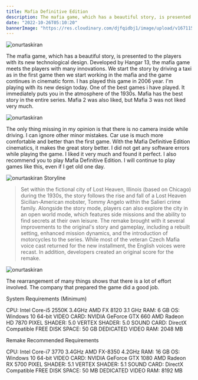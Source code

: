 ```yaml
---
title: Mafia Definitive Edition
description: The mafia game, which has a beautiful story, is presented to the players with its new technological design. Developed by Hangar 13, the mafia game meets the players with many innovations.
date: "2022-10-26T05:10:20"
bannerImage: "https://res.cloudinary.com/djfqidbj1/image/upload/v1671156136/onfnsmiy66jgo0f5jzqc.jpg"
---
```


<img className="w-full rounded-xl" src="https://res.cloudinary.com/djfqidbj1/image/upload/v1671156136/onfnsmiy66jgo0f5jzqc.jpg" alt="onurtaskiran" />

The mafia game, which has a beautiful story, is presented to the players with its new technological design. Developed by Hangar 13, the mafia game meets the players with many innovations. We start the story by driving a taxi as in the first game then we start working in the mafia and the game continues in cinematic form. I has played  this game in 2006 year. I'm playing with its new design today. One of the best games i have played. It immediately puts you in the atmosphere of the 1930s. Mafia has the best story in the entire series. Mafia 2 was also liked, but Mafia 3 was not liked very much. 

<img className="w-3/12 mx-2 float-left" src="https://res.cloudinary.com/djfqidbj1/image/upload/v1704656240/caf1ayibhhmywdiesybu.jpg" alt="onurtaskiran" />

The only thing missing in my opinion is that there is no camera inside while driving. I can ignore other minor mistakes. Car use is much more comfortable and better than the first game. With the Mafia Definitive Edition cinematics, it makes the great story better. I did not get any software errors while playing the game. I liked it very much and found it perfect. I also recommend you to play Mafia Definitive Edition. I will continue to play games like this, even if I get old one day.

 <img className="w-3/12 mx-2 float-right" src="https://res.cloudinary.com/djfqidbj1/image/upload/v1704656239/e2agsdp1fhxk3xzukzdb.jpg" alt="onurtaskiran" />
Storyline

> Set within the fictional city of Lost Heaven, Illinois (based on Chicago) during the 1930s, the story follows the rise and fall of a Lost Heaven Sicilian-American mobster, Tommy Angelo within the Salieri crime family. Alongside the story mode, players can also explore the city in an open world mode, which features side missions and the ability to find secrets at their own leisure. The remake brought with it several improvements to the original's story and gameplay, including a rebuilt setting, enhanced mission dynamics, and the introduction of motorcycles to the series. While most of the veteran Czech Mafia voice cast returned for the new installment, the English voices were recast. In addition, developers created an original score for the remake.

<img className="w-full rounded-xl" src="https://res.cloudinary.com/djfqidbj1/image/upload/v1704656239/iqwmdnvmuyfneustmpkl.jpg" alt="onurtaskiran" />

The rearrangement of many things shows that there is a lot of effort involved. The company that prepared the game did a good job.

 

System Requirements (Minimum)

CPU: Intel Core-i5 2550K 3.4GHz AMD FX 8120 3.1 GHz
RAM: 6 GB
OS: Windows 10 64-bit
VIDEO CARD: NVIDIA GeForce GTX 660 AMD Radeon HD 7870
PIXEL SHADER: 5.0
VERTEX SHADER: 5.0
SOUND CARD: DirectX Compatible
FREE DISK SPACE: 50 GB
DEDICATED VIDEO RAM: 2048 MB

 

Remake Recommended Requirements

CPU: Intel Core-i7 3770 3.4GHz AMD FX-8350 4.2GHz
RAM: 16 GB
OS: Windows 10 64-bit
VIDEO CARD: NVIDIA GeForce GTX 1080  AMD Radeon RX 5700
PIXEL SHADER: 5.1
VERTEX SHADER: 5.1
SOUND CARD: DirectX Compatible
FREE DISK SPACE: 50 MB
DEDICATED VIDEO RAM: 8192 MB